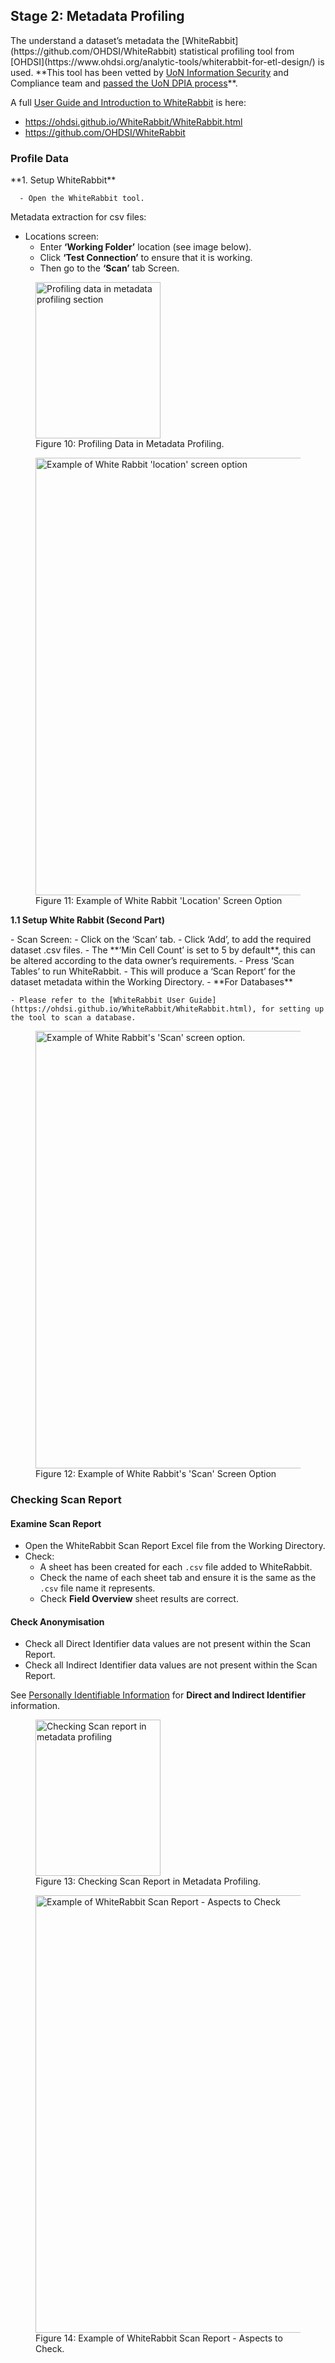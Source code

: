 

## Stage 2: Metadata Profiling

<div style={{ display: "flex", alignItems: "flex-start", justifyContent: "space-between", gap: "10px" }}>
  <div style={{ flex: "1" }}>

  <div>
  The understand a dataset’s metadata the [WhiteRabbit](https://github.com/OHDSI/WhiteRabbit) statistical profiling tool from [OHDSI](https://www.ohdsi.org/analytic-tools/whiterabbit-for-etl-design/) is used. **This tool has been vetted by <u>UoN Information Security</u> and Compliance team and <u>passed the UoN DPIA process</u>**.
  </div>

  A full [User Guide and Introduction to WhiteRabbit](https://ohdsi.github.io/WhiteRabbit/WhiteRabbit.html) is here:

  - https://ohdsi.github.io/WhiteRabbit/WhiteRabbit.html
  - https://github.com/OHDSI/WhiteRabbit


  ### Profile Data
  <div style={{ marginTop: "0px" }}>
  **1. Setup WhiteRabbit**

      - Open the WhiteRabbit tool.

  Metadata extraction for csv files:
  - Locations screen:
      - Enter **‘Working Folder’** location (see image below).
      - Click **‘Test Connection’** to ensure that it is working.
      - Then go to the **‘Scan’** tab Screen.
  </div>

  </div>

  <div style={{ flex: "0.5", textAlign: "right" }}>
    <figure style={{ display: "inline-block", textAlign: "center", margin: "0 auto" }}>
      <img 
        src="/docs/Carrot-SOP/8.png" 
        alt="Profiling data in metadata profiling section" 
        width="200"
        height="250"
        style={{ 
          maxWidth: "100%", 
          height: "auto", 
          border: "1px solid #ddd", 
          padding: "5px" 
        }} 
      />
      <figcaption style={{ marginTop: "8px", marginRight: "70px", fontStyle: "italic", color: "#666" }}>
        Figure 10: Profiling Data in Metadata Profiling. 
      </figcaption>
    </figure>
  </div>


</div>

<div style={{ display: "flex", flexDirection: "column", alignItems: "center", marginTop: "10px", marginRight: "10px" }}>
  <figure style={{ textAlign: "center", margin: "0 auto" }}>
    <img 
      src="/docs/Carrot-SOP/9.png" 
      alt="Example of White Rabbit 'location' screen option" 
      width="700" 
      style={{ display: "block", margin: "0 auto" }} 
    />
    <figcaption style={{ marginTop: "8px", fontStyle: "italic", color: "#666" }}>
      Figure 11: Example of White Rabbit 'Location' Screen Option
    </figcaption>
  </figure>
</div>



**1.1 Setup White Rabbit (Second Part)**
<div style={{ marginTop: "0px" }}>
- Scan Screen:
    - Click on the ‘Scan’ tab.
    - Click ‘Add’, to add the required dataset .csv files. 
    - The **‘Min Cell Count’ is set to 5 by default**, this can be altered according to the data owner’s requirements.
    - Press ‘Scan Tables’ to run WhiteRabbit.
    - This will produce a ‘Scan Report’ for the dataset metadata within the Working Directory.
- **For Databases**

    - Please refer to the [WhiteRabbit User Guide](https://ohdsi.github.io/WhiteRabbit/WhiteRabbit.html), for setting up the tool to scan a database.
</div>

<div style={{ display: "flex", flexDirection: "column", alignItems: "center", marginTop: "10px", marginRight: "10px" }}>
  <figure style={{ textAlign: "center", margin: "0 auto" }}>
    <img 
      src="/docs/Carrot-SOP/11.png" 
      alt="Example of White Rabbit's 'Scan' screen option." 
      width="700" 
      style={{ display: "block", margin: "0 auto" }} 
    />
    <figcaption style={{ marginTop: "8px", fontStyle: "italic", color: "#666" }}>
      Figure 12: Example of White Rabbit's 'Scan' Screen Option
    </figcaption>
  </figure>
</div>




<div style={{ display: "flex", alignItems: "flex-start", justifyContent: "space-between", gap: "20px" }}>
  <div style={{ flex: "1" }}>
    
  ### Checking Scan Report

  #### Examine Scan Report
  - Open the WhiteRabbit Scan Report Excel file from the Working Directory.
  - Check:
      - A sheet has been created for each `.csv` file added to WhiteRabbit.
      - Check the name of each sheet tab and ensure it is the same as the `.csv` file name it represents. 
      - Check **Field Overview** sheet results are correct.

  #### Check Anonymisation
  - Check all Direct Identifier data values are not present within the Scan Report.
  - Check all Indirect Identifier data values are not present within the Scan Report.

  See [Personally Identifiable Information](#pii-section) for **Direct and Indirect Identifier** information.

  </div>

  <div style={{ flex: "0.5", textAlign: "right", alignSelf: "flex-start", marginTop: "40px" }}>
    <figure style={{ display: "inline-block", textAlign: "center", margin: "0 auto" }}>
      <img 
        src="/docs/Carrot-SOP/12.png" 
        alt="Checking Scan report in metadata profiling" 
        width="200"
        height="250"
        style={{ 
          maxWidth: "100%", 
          height: "auto", 
          border: "1px solid #ddd", 
          padding: "5px" 
        }} 
      />
      <figcaption style={{ marginTop: "8px", marginRight: "60px", fontStyle: "italic", color: "#666" }}>
        Figure 13: Checking Scan 
        Report in Metadata Profiling.
      </figcaption>
    </figure>
  </div>

</div>

<div style={{ display: "flex", flexDirection: "column", alignItems: "center", marginTop: "10px", marginRight: "10px" }}>
  <figure style={{ textAlign: "center", margin: "0 auto" }}>
    <img 
      src="/docs/Carrot-SOP/13.png" 
      alt="Example of WhiteRabbit Scan Report - Aspects to Check" 
      width="700" 
      style={{ display: "block", margin: "0 auto" }} 
    />
    <figcaption style={{ marginTop: "8px", fontStyle: "italic", color: "#666" }}>
      Figure 14: Example of WhiteRabbit Scan Report - Aspects to Check.
    </figcaption>
  </figure>
</div>

